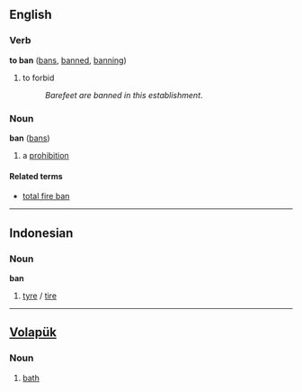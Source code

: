 ==English==
===Verb===
'''to ban''' ([[bans]], [[banned]], [[banning]])

#to forbid
#:''Barefeet are banned in this establishment''.

===Noun===
'''ban''' ([[bans]])

# a [[prohibition]]

====Related terms====
*[[total fire ban]]

----
==Indonesian==
===Noun===
'''ban'''

# [[tyre]] / [[tire]]

----
==[[Volapük]]== 
===Noun=== 

# [[bath]]